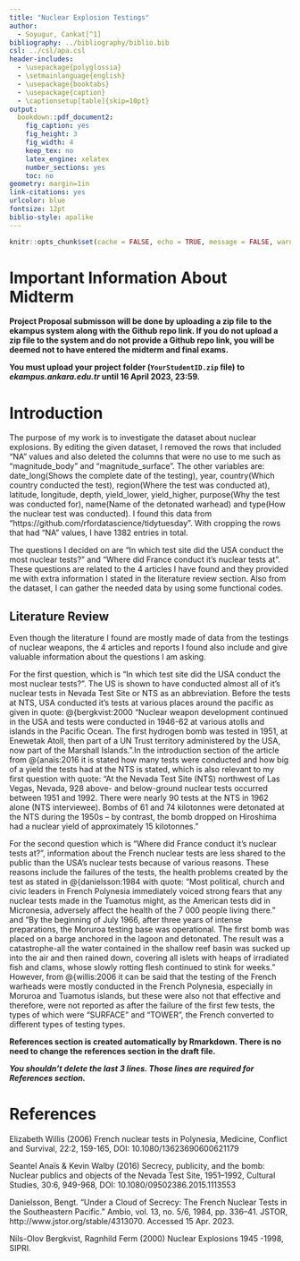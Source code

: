```yaml
---
title: "Nuclear Explosion Testings"
author: 
  - Soyugur, Cankat[^1]
bibliography: ../bibliography/biblio.bib
csl: ../csl/apa.csl
header-includes:
  - \usepackage{polyglossia}
  - \setmainlanguage{english}
  - \usepackage{booktabs}
  - \usepackage{caption} 
  - \captionsetup[table]{skip=10pt}
output:
  bookdown::pdf_document2:
    fig_caption: yes
    fig_height: 3
    fig_width: 4
    keep_tex: no
    latex_engine: xelatex
    number_sections: yes
    toc: no
geometry: margin=1in
link-citations: yes
urlcolor: blue
fontsize: 12pt
biblio-style: apalike
---
```

```r
knitr::opts_chunk$set(cache = FALSE, echo = TRUE, message = FALSE, warning = FALSE)
```

<!-- ======================================================================= -->
<!-- ============================== FOOTNOTES ============================== -->
<!-- ======================================================================= -->
[^1]: 20080501, [Github Repo](https://github.com/cnktxd/Midterm1.git)

# Important Information About Midterm

\colorbox{BurntOrange}{WRITE YOUR GITHUB REPO LINK ON LINE 35 IN THIS FILE!}

**Project Proposal submisson will be done by uploading a zip file to the ekampus system along with the Github repo link. If you do not upload a zip file to the system and do not provide a Github repo link, you will be deemed not to have entered the midterm and final exams.**

**You must upload your project folder (`YourStudentID.zip` file) to *ekampus.ankara.edu.tr* until 16 April 2023, 23:59.**

\colorbox{WildStrawberry}{Read the README.md file in the project folder for more information.}

# Introduction

The purpose of my work is to investigate the dataset about nuclear explosions. By editing the given dataset, I removed the rows that included "NA" values and also deleted the columns that were no use to me such as "magnitude_body" and "magnitude_surface". The other variables are: date_long(Shows the complete date of the testing), year, country(Which country conducted the test), region(Where the test was conducted at), latitude, longitude, depth, yield_lower, yield_higher, purpose(Why the test was conducted for), name(Name of the detonated warhead) and type(How the nuclear test was conducted). I found this data from "https://github.com/rfordatascience/tidytuesday". With cropping the rows that had "NA" values, I have 1382 entries in total.

The questions I decided on are "In which test site did the USA conduct the most nuclear tests?" and "Where did France conduct it's nuclear tests at". These questions are related to the 4 articles I have found and they provided me with extra information I stated in the literature review section. Also from the dataset, I can gather the needed data by using some functional codes. 

## Literature Review

Even though the literature I found are mostly made of data from the testings of nuclear weapons, the 4 articles and reports I found also include and give valuable information about the questions I am asking.

For the first question, which is "In which test site did the USA conduct the most nuclear tests?". The US is shown to have conducted almost all of it's nuclear tests in Nevada Test Site or NTS as an abbreviation. Before the tests at NTS, USA conducted it's tests at various places around the pacific as given in quote: @{bergkvist:2000 "Nuclear weapon development continued in the USA and tests were conducted in 1946-62 at various atolls and islands in the Pacific Ocean. The first hydrogen bomb was tested in 1951, at Enewetak Atoll, then part of a UN Trust territory administered by the USA, now part of the Marshall Islands.".In the introduction section of the article from @{anaïs:2016 it is stated how many tests were conducted and how big of a yield the tests had at the NTS is stated, which is also relevant to my first question with quote: "At the Nevada Test Site (NTS) northwest of Las Vegas, Nevada, 928 above- and below-ground nuclear tests occurred between 1951 and 1992. There were nearly 90 tests at the NTS in 1962 alone (NTS interviewee). Bombs of 61 and 74 kilotonnes were detonated at the NTS during the 1950s – by contrast, the bomb dropped on Hiroshima had a nuclear yield of approximately 15 kilotonnes."

For the second question which is "Where did France conduct it's nuclear tests at?", information about the French nuclear tests are less shared to the public than the USA's nuclear tests because of various reasons. These reasons include the failures of the tests, the health problems created by the test as stated in @{danielsson:1984 with quote: "Most political, church and civic leaders in French Polynesia immediately voiced strong fears that any nuclear tests made in the Tuamotus might, as the American tests did in Micronesia, adversely affect the health of the 7 000 people living there." and "By the beginning of July 1966, after three years of intense preparations, the Moruroa testing base was operational. The first bomb was placed on a barge anchored in the lagoon and detonated. The result was a catastrophe-all the water contained in the shallow reef basin was sucked up into the air and then rained down, covering all islets with heaps of irradiated fish and clams, whose slowly rotting flesh continued to stink for weeks." However, from @{willis:2006 it can be said that the testing of the French warheads were mostly conducted in the French Polynesia, especially in Moruroa and Tuamotus islands, but these were also not that effective and therefore, were not reported as after the failure of the first few tests, the types of which were "SURFACE" and "TOWER", the French converted to different types of testing types. 




**References section is created automatically by Rmarkdown. There is no need to change the references section in the draft file.**

**_You shouldn't delete the last 3 lines. Those lines are required for References section._**

\newpage
# References {#references}
<div id="refs"></div>

Elizabeth Willis (2006) French nuclear tests in Polynesia, Medicine, Conflict and Survival, 22:2, 159-165, DOI: 10.1080/13623690600621179

Seantel Anaïs & Kevin Walby (2016) Secrecy, publicity, and the bomb:
Nuclear publics and objects of the Nevada Test Site, 1951–1992, Cultural Studies, 30:6, 949-968,
DOI: 10.1080/09502386.2015.1113553

Danielsson, Bengt. “Under a Cloud of Secrecy: The French Nuclear Tests in the Southeastern Pacific.” Ambio, vol. 13, no. 5/6, 1984, pp. 336–41. JSTOR, http://www.jstor.org/stable/4313070. Accessed 15 Apr. 2023.

Nils-Olov Bergkvist, Ragnhild Ferm (2000) Nuclear Explosions 1945 -1998, SIPRI.